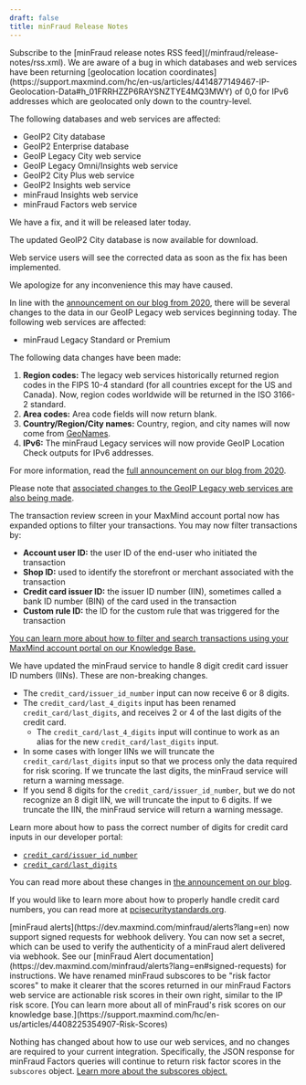```yaml
---
draft: false
title: minFraud Release Notes
---
```


<Alert type="info">
Subscribe to the [minFraud release notes RSS feed](/minfraud/release-notes/rss.xml).
</Alert>

<ReleaseNote date="2022-09-07" title="Geolocation Coordinate Bug Fix">
We are aware of a bug in which databases and web services have been returning
[geolocation location
coordinates](https://support.maxmind.com/hc/en-us/articles/4414877149467-IP-Geolocation-Data#h_01FRRHZZP6RAYSNZTYE4MQ3MWY)
of 0,0 for IPv6 addresses which are geolocated only down to the country-level.

The following databases and web services are affected:

 - GeoIP2 City database
 - GeoIP2 Enterprise database
 - GeoIP Legacy City web service
 - GeoIP Legacy Omni/Insights web service
 - GeoIP2 City Plus web service
 - GeoIP2 Insights web service
 - minFraud Insights web service
 - minFraud Factors web service

We have a fix, and it will be released later today.

The updated GeoIP2 City database is now available for download.

Web service users will see the corrected data as soon as the fix has been
implemented.

We apologize for any inconvenience this may have caused.
</ReleaseNote>

<ReleaseNote date="2022-05-31" title="Data changes to minFraud Legacy web services">

In line with the [announcement on our blog from
2020](https://blog.maxmind.com/2020/06/data-changes-to-geoip-legacy-and-minfraud-legacy-web-services-in-may-2022/),
there will be several changes to the data in our GeoIP Legacy web services
beginning today. The following web services are affected:

 - minFraud Legacy Standard or Premium

The following data changes have been made:
1. **Region codes:** The legacy web services historically returned region codes in
the FIPS 10-4 standard (for all countries except for the US and Canada). Now,
region codes worldwide will be returned in the ISO 3166-2 standard.
1. **Area codes:** Area code fields will now return blank.
1. **Country/Region/City names:** Country, region, and city names will now come
from [GeoNames](https://www.geonames.org/).
1. **IPv6:** The minFraud Legacy services will now provide GeoIP Location Check
outputs for IPv6 addresses.

For more information, read the [full announcement on our blog from
2020](https://blog.maxmind.com/2020/06/data-changes-to-geoip-legacy-and-minfraud-legacy-web-services-in-may-2022/).

Please note that [associated changes to the GeoIP Legacy web services are also
being
made](/geoip/release-notes/2022/#data-changes-to-geoip-legacy-web-services).

</ReleaseNote>

<ReleaseNote date="2022-03-01" title="Expanded filtering options in the account portal for minFraud transactions">
The transaction review screen in your MaxMind account portal now has expanded
options to filter your transactions. You may now filter transactions by:

- **Account user ID:** the user ID of the end-user who initiated the transaction
- **Shop ID:** used to identify the storefront or merchant associated with the
transaction
- **Credit card issuer ID:** the issuer ID number (IIN), sometimes called a bank
ID number (BIN) of the card used in the transaction
- **Custom rule ID:** the ID for the custom rule that was triggered for the
transaction

[You can learn more about how to filter and search transactions using your
MaxMind account portal on our Knowledge Base.](https://support.maxmind.com/hc/en-us/articles/4408755037851-Search-the-Log-of-my-minFraud-Transactions)

</ReleaseNote>

<ReleaseNote date="2022-01-31" title="minFraud services now handle 8 digit IINs">
We have updated the minFraud service to handle 8 digit credit card issuer ID
numbers (IINs). These are non-breaking changes.

- The `credit_card/issuer_id_number` input can now receive 6 or 8 digits.
- The `credit_card/last_4_digits` input has been renamed
`credit_card/last_digits`, and receives 2 or 4 of the last digits of the credit
card.
  - The `credit_card/last_4_digits` input will continue to work as an alias for
  the new `credit_card/last_digits` input.
- In some cases with longer IINs we will truncate the `credit_card/last_digits`
input so that we process only the data required for risk scoring. If we truncate
the last digits, the minFraud service will return a warning message.
- If you send 8 digits for the `credit_card/issuer_id_number`, but we do not
recognize an 8 digit IIN, we will truncate the input to 6 digits. If we truncate
the IIN, the minFraud service will return a warning message.

Learn more about how to pass the correct number of digits for credit card inputs
in our developer portal:
- [`credit_card/issuer_id_number`](https://dev.maxmind.com/minfraud/api-documentation/requests?lang=en#schema--request--credit-card__issuer_id_number)
- [`credit_card/last_digits`](https://dev.maxmind.com/minfraud/api-documentation/requests?lang=en#schema--request--credit-card__last_digits)

You can read more about these changes in [the announcement on our
blog](https://blog.maxmind.com/2022/01/minfraud-now-supports-8-digit-iins/).

If you would like to learn more about how to properly handle credit card
numbers, you can read more at [pcisecuritystandards.org](https://pcisecuritystandards.org).
</ReleaseNote>

<ReleaseNote date="2022-01-14" title="minFraud alerts webhook now supports signed requests">
[minFraud alerts](https://dev.maxmind.com/minfraud/alerts?lang=en) now support
signed requests for webhook delivery. You can now set a secret, which can be
used to verify the authenticity of a minFraud alert delivered via webhook. See
our [minFraud Alert
documentation](https://dev.maxmind.com/minfraud/alerts?lang=en#signed-requests)
for instructions.
</ReleaseNote>

<ReleaseNote date="2022-01-10" title="minFraud subscores are now minFraud risk factor scores">
We have renamed minFraud subscores to be "risk factor scores" to make it clearer
that the scores returned in our minFraud Factors web service are actionable risk
scores in their own right, similar to the IP risk score. [You can learn more
about all of minFraud's risk scores on our knowledge
base.](https://support.maxmind.com/hc/en-us/articles/4408225354907-Risk-Scores)

Nothing has changed about how to use our web services, and no changes are
required to your current integration. Specifically, the JSON response for
minFraud Factors queries will continue to return risk factor scores in the
`subscores` object. [Learn more about the subscores
object.](/minfraud/api-documentation/responses?lang=en#schema--response--subscores)
</ReleaseNote>
